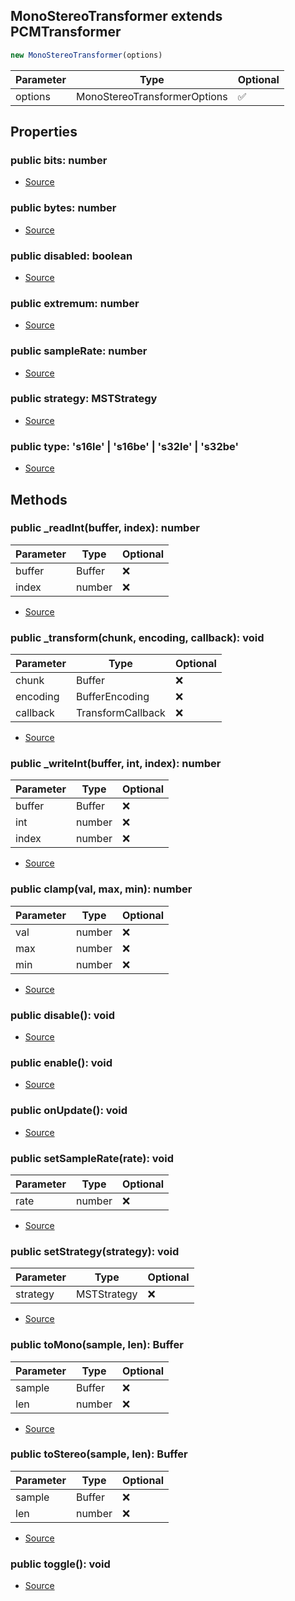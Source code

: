## MonoStereoTransformer extends PCMTransformer


```typescript
new MonoStereoTransformer(options)
```
| Parameter | Type | Optional |
| ----------- | ----------- | ----------- |
| options | MonoStereoTransformerOptions | ✅ |


## Properties
### public bits: number
- [Source](https://github.com/Androz2091/discord-player/blob/cd5cf97/packages/equalizer/src/utils/PCMTransformer.ts#L13)
### public bytes: number
- [Source](https://github.com/Androz2091/discord-player/blob/cd5cf97/packages/equalizer/src/utils/PCMTransformer.ts#L14)
### public disabled: boolean
- [Source](https://github.com/Androz2091/discord-player/blob/cd5cf97/packages/equalizer/src/utils/PCMTransformer.ts#L16)
### public extremum: number
- [Source](https://github.com/Androz2091/discord-player/blob/cd5cf97/packages/equalizer/src/utils/PCMTransformer.ts#L15)
### public sampleRate: number
- [Source](https://github.com/Androz2091/discord-player/blob/cd5cf97/packages/equalizer/src/utils/PCMTransformer.ts#L17)
### public strategy: MSTStrategy
- [Source](https://github.com/Androz2091/discord-player/blob/cd5cf97/packages/equalizer/src/audio/MonoStereoTransformer.ts#L16)
### public type: 's16le' \| 's16be' \| 's32le' \| 's32be'
- [Source](https://github.com/Androz2091/discord-player/blob/cd5cf97/packages/equalizer/src/utils/PCMTransformer.ts#L12)

## Methods
### public _readInt(buffer, index): number
| Parameter | Type | Optional |
| ----------- | ----------- | ----------- |
| buffer | Buffer | ❌ |
| index | number | ❌ |


- [Source](https://github.com/Androz2091/discord-player/blob/cd5cf97/packages/equalizer/src/utils/PCMTransformer.ts#L62)
### public _transform(chunk, encoding, callback): void
| Parameter | Type | Optional |
| ----------- | ----------- | ----------- |
| chunk | Buffer | ❌ |
| encoding | BufferEncoding | ❌ |
| callback | TransformCallback | ❌ |


- [Source](https://github.com/Androz2091/discord-player/blob/cd5cf97/packages/equalizer/src/audio/MonoStereoTransformer.ts#L31)
### public _writeInt(buffer, int, index): number
| Parameter | Type | Optional |
| ----------- | ----------- | ----------- |
| buffer | Buffer | ❌ |
| int | number | ❌ |
| index | number | ❌ |


- [Source](https://github.com/Androz2091/discord-player/blob/cd5cf97/packages/equalizer/src/utils/PCMTransformer.ts#L67)
### public clamp(val, max, min): number
| Parameter | Type | Optional |
| ----------- | ----------- | ----------- |
| val | number | ❌ |
| max | number | ❌ |
| min | number | ❌ |


- [Source](https://github.com/Androz2091/discord-player/blob/cd5cf97/packages/equalizer/src/utils/PCMTransformer.ts#L72)
### public disable(): void
- [Source](https://github.com/Androz2091/discord-player/blob/cd5cf97/packages/equalizer/src/utils/PCMTransformer.ts#L50)
### public enable(): void
- [Source](https://github.com/Androz2091/discord-player/blob/cd5cf97/packages/equalizer/src/utils/PCMTransformer.ts#L54)
### public onUpdate(): void
- [Source](https://github.com/Androz2091/discord-player/blob/cd5cf97/packages/equalizer/src/utils/PCMTransformer.ts#L18)
### public setSampleRate(rate): void
| Parameter | Type | Optional |
| ----------- | ----------- | ----------- |
| rate | number | ❌ |


- [Source](https://github.com/Androz2091/discord-player/blob/cd5cf97/packages/equalizer/src/utils/PCMTransformer.ts#L76)
### public setStrategy(strategy): void
| Parameter | Type | Optional |
| ----------- | ----------- | ----------- |
| strategy | MSTStrategy | ❌ |


- [Source](https://github.com/Androz2091/discord-player/blob/cd5cf97/packages/equalizer/src/audio/MonoStereoTransformer.ts#L27)
### public toMono(sample, len): Buffer
| Parameter | Type | Optional |
| ----------- | ----------- | ----------- |
| sample | Buffer | ❌ |
| len | number | ❌ |


- [Source](https://github.com/Androz2091/discord-player/blob/cd5cf97/packages/equalizer/src/audio/MonoStereoTransformer.ts#L62)
### public toStereo(sample, len): Buffer
| Parameter | Type | Optional |
| ----------- | ----------- | ----------- |
| sample | Buffer | ❌ |
| len | number | ❌ |


- [Source](https://github.com/Androz2091/discord-player/blob/cd5cf97/packages/equalizer/src/audio/MonoStereoTransformer.ts#L48)
### public toggle(): void
- [Source](https://github.com/Androz2091/discord-player/blob/cd5cf97/packages/equalizer/src/utils/PCMTransformer.ts#L58)
